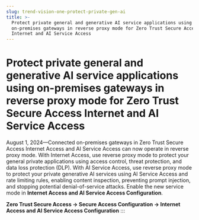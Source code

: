 ```yaml
---
slug: trend-vision-one-protect-private-gen-ai
title: >-
  Protect private general and generative AI service applications using
  on-premises gateways in reverse proxy mode for Zero Trust Secure Access
  Internet and AI Service Access
---
```

# Protect private general and generative AI service applications using on-premises gateways in reverse proxy mode for Zero Trust Secure Access Internet and AI Service Access

August 1, 2024—Connected on-premises gateways in Zero Trust Secure Access Internet Access and AI Service Access can now operate in reverse proxy mode. With Internet Access, use reverse proxy mode to protect your general private applications using access control, threat protection, and data loss protection (DLP). With AI Service Access, use reverse proxy mode to protect your private generative AI services using AI Service Access and rate limiting rules, enabling content inspection, preventing prompt injection, and stopping potential denial-of-service attacks. Enable the new service mode in **Internet Access and AI Service Access Configuration**.

**Zero Trust Secure Access → Secure Access Configuration → Internet Access and AI Service Access Configuration**
:::
